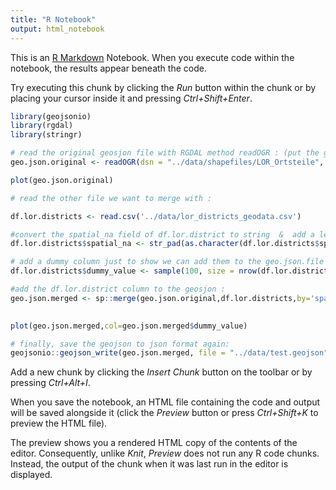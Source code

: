 ```yaml
---
title: "R Notebook"
output: html_notebook
---
```


This is an [R Markdown](http://rmarkdown.rstudio.com) Notebook. When you execute code within the notebook, the results appear beneath the code. 

Try executing this chunk by clicking the *Run* button within the chunk or by placing your cursor inside it and pressing *Ctrl+Shift+Enter*. 

```r
library(geojsonio)
library(rgdal)
library(stringr)

# read the original geosjon file with RGDAL method readOGR : (put the geojson )
geo.json.original <- readOGR(dsn = "../data/shapefiles/LOR_Ortsteile", layer = "lor_ortsteile")

plot(geo.json.original)

# read the other file we want to merge with :

df.lor.districts <- read.csv('../data/lor_districts_geodata.csv')

#convert the spatial_na field of df.lor.district to string  &  add a leading zero :
df.lor.districts$spatial_na <- str_pad(as.character(df.lor.districts$spatial_na),4,pad = '0')

# add a dummy column just to show we can add them to the geo.json.file :
df.lor.districts$dummy_value <- sample(100, size = nrow(df.lor.districts), replace = TRUE)

#add the df.lor.district column to the geosjon :
geo.json.merged <- sp::merge(geo.json.original,df.lor.districts,by='spatial_na')
                          

plot(geo.json.merged,col=geo.json.merged$dummy_value)

# finally, save the geojson to json format again:
geojsonio::geojson_write(geo.json.merged, file = "../data/test.geojson")

```

Add a new chunk by clicking the *Insert Chunk* button on the toolbar or by pressing *Ctrl+Alt+I*.

When you save the notebook, an HTML file containing the code and output will be saved alongside it (click the *Preview* button or press *Ctrl+Shift+K* to preview the HTML file).

The preview shows you a rendered HTML copy of the contents of the editor. Consequently, unlike *Knit*, *Preview* does not run any R code chunks. Instead, the output of the chunk when it was last run in the editor is displayed.
